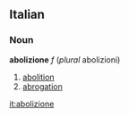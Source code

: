 ==Italian==
===Noun===
'''abolizione''' ''f'' (''plural'' abolizioni)
# [[abolition]]
# [[abrogation]]

[[it:abolizione]]